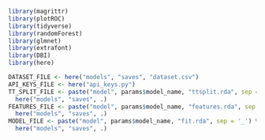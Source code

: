 <style type="text/css">
  code {
    font-family: "Fira Code Retina", monospace;
  }
</style>
  
```r
library(magrittr)
library(plotROC)
library(tidyverse)
library(randomForest)
library(glmnet)
library(extrafont)
library(DBI)
library(here)
```

```r
DATASET_FILE <- here("models", "saves", "dataset.csv")
API_KEYS_FILE <- here("api_keys.py")
TT_SPLIT_FILE <- paste("model", params$model_name, "ttsplit.rda", sep = '_') %>%
  here("models", "saves", .)
FEATURES_FILE <- paste("model", params$model_name, "features.rda", sep = '_') %>%
  here("models", "saves", .)
MODEL_FILE <- paste("model", params$model_name, "fit.rda", sep = '_') %>%
  here("models", "saves", .)
```

